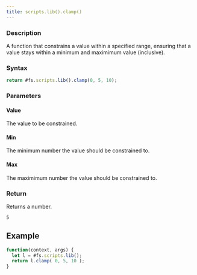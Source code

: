```yaml
---
title: scripts.lib().clamp()
---
```


### Description

A function that constrains a value within a specified range, ensuring that a value stays within a minimum and maximimum value (inclusive).

### Syntax

```js
return #fs.scripts.lib().clamp(0, 5, 10);
```

### Parameters

#### Value

The value to be constrained.

#### Min

The minimum number the value should be constrained to.

#### Max

The maximimum number the value should be constrained to.

### Return

Returns a number.

```
5
```

## Example

```js
function(context, args) {
  let l = #fs.scripts.lib();
  return l.clamp( 0, 5, 10 );
}
```
